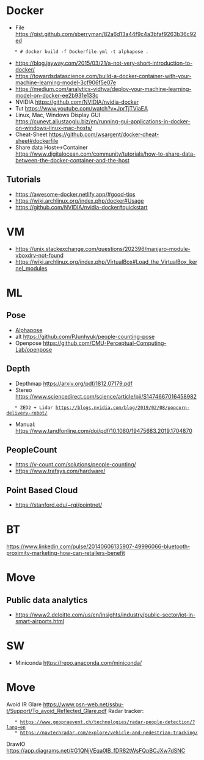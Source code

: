 = Docker =
* File https://gist.github.com/sberryman/82a6d13a44f9c4a3bfaf9263b36c92ed
    * # docker build -f Dockerfile.yml -t alphapose .
* https://blog.jayway.com/2015/03/21/a-not-very-short-introduction-to-docker/
* https://towardsdatascience.com/build-a-docker-container-with-your-machine-learning-model-3cf906f5e07e
* https://medium.com/analytics-vidhya/deploy-your-machine-learning-model-on-docker-ee2b931e133c
* NVIDIA https://github.com/NVIDIA/nvidia-docker
* Tut https://www.youtube.com/watch?v=JprTjTViaEA
* Linux, Mac, Windows Display GUI https://cuneyt.aliustaoglu.biz/en/running-gui-applications-in-docker-on-windows-linux-mac-hosts/
* Cheat-Sheet https://github.com/wsargent/docker-cheat-sheet#dockerfile
* Share data Host<->Container https://www.digitalocean.com/community/tutorials/how-to-share-data-between-the-docker-container-and-the-host
== Tutorials ==
* https://awesome-docker.netlify.app/#good-tips
* https://wiki.archlinux.org/index.php/docker#Usage
* https://github.com/NVIDIA/nvidia-docker#quickstart

= VM =
* https://unix.stackexchange.com/questions/202396/manjaro-module-vboxdrv-not-found
* https://wiki.archlinux.org/index.php/VirtualBox#Load_the_VirtualBox_kernel_modules

= ML =
== Pose ==
* [[Alphapose]]
* alt https://github.com/PJunhyuk/people-counting-pose
* Openpose https://github.com/CMU-Perceptual-Computing-Lab/openpose
== Depth ==
* Depthmap https://arxiv.org/pdf/1812.07179.pdf
* Stereo https://www.sciencedirect.com/science/article/pii/S1474667016458982
    * ZED2 + Lidar https://blogs.nvidia.com/blog/2019/02/08/popcorn-delivery-robot/
* Manual: https://www.tandfonline.com/doi/pdf/10.1080/19475683.2019.1704870
== PeopleCount ==
* https://v-count.com/solutions/people-counting/
* https://www.trafsys.com/hardware/
== Point Based Cloud ==
* https://stanford.edu/~rqi/pointnet/

= BT =
https://www.linkedin.com/pulse/20140606135907-49996066-bluetooth-proximity-marketing-how-can-retailers-benefit

= Move =
== Public data analytics ==
* https://www2.deloitte.com/us/en/insights/industry/public-sector/iot-in-smart-airports.html

= SW =
* Miniconda https://repo.anaconda.com/miniconda/

= Move =
Avoid IR Glare https://www.psn-web.net/ssbu-t/Support/To_avoid_Reflected_Glare.pdf
Radar tracker:
    * https://www.geopraevent.ch/technologies/radar-people-detection/?lang=en
    * https://navtechradar.com/explore/vehicle-and-pedestrian-tracking/
DrawIO https://app.diagrams.net/#G1QNjVEqa0IB_fDR82tWsFQpBCJXw7dSNC
